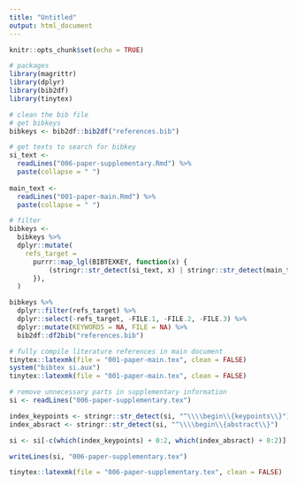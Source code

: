 ```yaml
---
title: "Untitled"
output: html_document
---
```


```r
knitr::opts_chunk$set(echo = TRUE)
```

```r
# packages
library(magrittr)
library(dplyr)
library(bib2df)
library(tinytex)
```


```r
# clean the bib file
# get bibkeys
bibkeys <- bib2df::bib2df("references.bib")

# get texts to search for bibkey
si_text <- 
  readLines("006-paper-supplementary.Rmd") %>%
  paste(collapse = " ")
  
main_text <- 
  readLines("001-paper-main.Rmd") %>%
  paste(collapse = " ")

# filter
bibkeys <-
  bibkeys %>%
  dplyr::mutate(
    refs_target = 
      purrr::map_lgl(BIBTEXKEY, function(x) {
          (stringr::str_detect(si_text, x) | stringr::str_detect(main_text, x)) 
      }),
  )

bibkeys %>%
  dplyr::filter(refs_target) %>%
  dplyr::select(-refs_target, -FILE.1, -FILE.2, -FILE.3) %>%
  dplyr::mutate(KEYWORDS = NA, FILE = NA) %>%
  bib2df::df2bib("references.bib")
```


```r
# fully compile literature references in main document
tinytex::latexmk(file = "001-paper-main.tex", clean = FALSE)
system("bibtex si.aux")
tinytex::latexmk(file = "001-paper-main.tex", clean = FALSE)
```

```r
# remove unnecessary parts in supplementary information
si <- readLines("006-paper-supplementary.tex")

index_keypoints <- stringr::str_detect(si, "^\\\\begin\\{keypoints\\}")
index_absract <- stringr::str_detect(si, "^\\\\begin\\{abstract\\}")

si <- si[-c(which(index_keypoints) + 0:2, which(index_absract) + 0:2)]

writeLines(si, "006-paper-supplementary.tex")

tinytex::latexmk(file = "006-paper-supplementary.tex", clean = FALSE)
```

